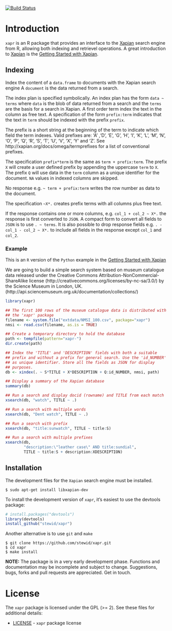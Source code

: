 [![Build Status](https://travis-ci.org/stewid/xapr.png)](https://travis-ci.org/stewid/xapr)

# Introduction

`xapr` is an R package that provides an interface to the
[Xapian](http://xapian.org/) search engine from R, allowing both
indexing and retrievel operations. A great introduction to
[Xapian](http://xapian.org/) is the
[Getting Started with Xapian](http://getting-started-with-xapian.readthedocs.org/en/latest/).

## Indexing

Index the content of a `data.frame` to documents with the Xapian
search engine A `document` is the data returned from a search.

The index plan is specified symbolically. An index plan has the form
`data ~ terms` where `data` is the blob of data returned from a search
and the `terms` are the basis for a search in Xapian. A first order
term index the text in the column as free text. A specification of the
form `prefix:term` indicates that the text in `term` should be
indexed with the prefix `prefix`.

The prefix is a short string at the beginning of the term to indicate
which field the term indexes. Valid prefixes are: 'A' ,'D', 'E', 'G',
'H', 'I', 'K', 'L', 'M', 'N', 'O', 'P', 'Q', 'R', 'S', 'T', 'U', 'V',
'X', 'Y' and 'Z'. See http://xapian.org/docs/omega/termprefixes for a
list of conventional prefixes.

The specification `prefix*term` is the same as `term +
prefix:term`. The prefix `X` will create a user defined prefix by
appending the uppercase `term` to `X`. The prefix `Q` will use data
in the `term` column as a unique identifier for the document. `NA`
values in indexed columns are skipped.

No response e.g. `~ term + prefix:term` writes the row number as
data to the document.

The specification `~X*.` creates prefix terms with all columns plus
free text.

If the response contains one or more columns, e.g. `col_1 + col_2 ~
X*.` the response is first converted to `JSON`. A compact form to
convert all fields to `JSON` is to use `. ~ terms`. It is also
possible to drop response fields e.g. `. - col_1 - col_2 ~ X*.` to
include all fields in the response except `col_1` and `col_2`.

### Example

This is an `R` version of the `Python` example in the
[Getting Started with Xapian](http://getting-started-with-xapian.readthedocs.org/en/latest/practical_example/index.html)

We are going to build a simple search system based on museum catalogue
data released under the Creative Commons Attribution-NonCommercial-
ShareAlike license (http://creativecommons.org/licenses/by-nc-sa/3.0/)
by the Science Museum in London, UK.
(http://api.sciencemuseum.org.uk/documentation/collections/)

```r
library(xapr)

## The first 100 rows of the museum catalogue data is distributed with
## the 'xapr' package
filename <- system.file("extdata/NMSI_100.csv", package="xapr")
nmsi <- read.csv(filename, as.is = TRUE)

## Create a temporary directory to hold the database
path <- tempfile(pattern="xapr-")
dir.create(path)

## Index the 'TITLE' and 'DESCRIPTION' fields with both a suitable
## prefix and without a prefix for general search. Use the 'id_NUMBER'
## as unique identifier. Store all the fields as JSON for display
## purposes.
db <- xindex(. ~ S*TITLE + X*DESCRIPTION + Q:id_NUMBER, nmsi, path)

## Display a summary of the Xapian database
summary(db)

## Run a search and display docid (rowname) and TITLE from each match
xsearch(db, "watch", TITLE ~ .)

## Run a search with multiple words
xsearch(db, "Dent watch", TITLE ~ .)

## Run a search with prefix
xsearch(db, "title:sunwatch", TITLE ~ title:S)

## Run a search with multiple prefixes
xsearch(db,
        "description:\"leather case\" AND title:sundial",
        TITLE ~ title:S + description:XDESCRIPTION)
```

## Installation

The development files for the `Xapian` search engine must be
installed.

```
$ sudo apt-get install libxapian-dev
```

To install the development version of `xapr`, it's easiest to use the
devtools package:

```r
# install.packages("devtools")
library(devtools)
install_github("stewid/xapr")
```

Another alternative is to use `git` and `make`

```
$ git clone https://github.com/stewid/xapr.git
$ cd xapr
$ make install
```

**NOTE:** The package is in a very early development phase. Functions
and documentation may be incomplete and subject to
change. Suggestions, bugs, forks and pull requests are
appreciated. Get in touch.

# License

The `xapr` package is licensed under the GPL (>= 2). See these files
for additional details:

- [LICENSE](LICENSE)     - `xapr` package license
